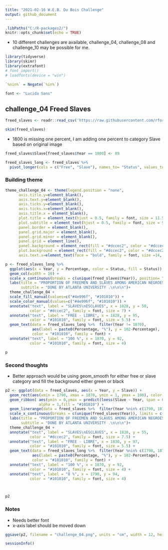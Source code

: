 ```yaml
---
title: "2021-02-16 W.E.B. Du Bois Challenge"
output: github_document
---
```


```r
.libPaths("C:/R-packages2/")
knitr::opts_chunk$set(echo = TRUE)
```

* 10 different challenges are available, challenge_04, challenge_08 and challenge_10 may be possible for me.


```r
library(tidyverse)
library(skimr)
library(extrafont)
# font_import()
# loadfonts(device = "win")

`%nin%` = Negate(`%in%`)

font <- "Lucida Sans"

```

## challenge_04 Freed Slaves

```r
freed_slaves <- readr::read_csv('https://raw.githubusercontent.com/rfordatascience/tidytuesday/master/data/2021/2021-02-16/freed_slaves.csv')

skim(freed_slaves)
```

* 1800 is missing one percent, I am adding one percent to category Slave based on original image


```r
freed_slaves$Slave[freed_slaves$Year == 1800] <- 89

freed_slaves_long <- freed_slaves %>% 
  pivot_longer(cols = c("Free", "Slave"), names_to= "Status", values_to = "Percentage")

```


### Building theme

```r
theme_challenge_04 <- theme(legend.position = "none",
      axis.title.y=element_blank(),
      axis.text.y=element_blank(),
      axis.ticks.y=element_blank(),
      axis.ticks.x=element_blank(),
      axis.title.x = element_blank(),
      plot.title = element_text(hjust = 0.5, family = font, size = 11.5),
      plot.subtitle = element_text(hjust = 0.5, family = font, size = 9),
      panel.border = element_blank(),
      panel.grid.major = element_blank(),
      panel.grid.minor = element_blank(),
      panel.grid = element_line(), 
      panel.background = element_rect(fill = "#dccec2", color = "#dccec2"),
      plot.background = element_rect(fill = "#dccec2", color = "#dccec2"),
      axis.text.x=element_text(face = "bold", family = font, size =14, color = "#101010")) 
```



```r
p <- freed_slaves_long %>% 
  ggplot(aes(x = Year, y = Percentage, color = Status, fill = Status)) +
  geom_col(width = 10) + 
  scale_x_continuous(breaks = c(unique(freed_slaves$Year)), position= "top") + 
  labs(title = "PROPORTION OF FREEMEN AND SLAVES AMONG AMERICAN NEGROES  .\n\n\nPROPORTION DES NÈGRES LIBRES ET DES ESCLAVES EN AMÉRIQUE  .\n\n", 
       subtitle = "DONE BY ATLANTA UNIVERSITY .\n\n\n")+
  theme_challenge_04 +
  scale_fill_manual(values=c("#4e996f", "#101010")) +
  scale_color_manual(values=c("#4e996f", "#101010")) +
  annotate("text", label = "SLAVES\nESCLAVES", x = 1828, y = 50, 
           color = "#dccec2", family = font, size = 7) +
  annotate("text", label = "FREE - LIBRE", x = 1828, y = 95, 
           color = "#101010", family = font, size = 5.5) +
  geom_text(data = freed_slaves_long %>%  filter(Year != 1870), 
            aes(label = paste0(Percentage, "%"), y = 102-Percentage), 
            color = "#101010", family = font) +
  annotate("text", label = "100 %", x = 1870, y = 92, 
           color = "#101010", family = font, size = 4)

p
```


### Second thoughts

* Better approach would be using geom_smooth for either free or slave category and fill the background either green or black

```r
p2 <- ggplot(data = freed_slaves, aes(x = Year, y = Slave)) +
  geom_rect(aes(xmin = 1790, xmax = 1870, ymin = 1, ymax = 100), color = "#4e996f", fill = "#4e996f") +
  geom_ribbon( aes(ymin = 0,ymax = predict(loess(Slave ~ Year, span = 0.4))),
               alpha = 1,fill = "#101010") +
  geom_linerange(data = freed_slaves %>%  filter(Year %nin% c(1790, 1870)),aes(x = Year, ymin = predict(loess(Slave ~ Year, span = 0.4)) +3, ymax = 100), color ="#101010", fill = "#101010", width = 0.1) +
  scale_x_continuous(breaks = c(unique(freed_slaves$Year)), limits = c(1790, 1870), position= "top") + 
  labs(title = "PROPORTION OF FREEMEN AND SLAVES AMONG AMERICAN NEGROES  .\n\n\nPROPORTION DES NÈGRES LIBRES ET DES ESCLAVES EN AMÉRIQUE  .\n\n", 
       subtitle = "DONE BY ATLANTA UNIVERSITY .\n\n\n")+
  theme_challenge_04 +
  annotate("text", label = "SLAVES\nESCLAVES", x = 1830, y = 55, 
           color = "#dccec2", family = font, size = 7.5) +
  annotate("text", label = "FREE - LIBRE", x = 1830, y = 97, 
           color = "#101010", family = font, size = 5.5) +
  geom_text(data = freed_slaves_long %>%  filter(Year %nin% c(1790, 1870)),
            aes(label = paste0(Percentage, "%"), y = 102-Percentage),
            color = "#101010", family = font) +
  annotate("text", label = "100 %", x = 1870, y = 92,
           color = "#101010", family = font, size = 4) +
  annotate("text", label = "8 %", x = 1790, y = 94,
           color = "#101010", family = font, size = 4) 



p2
```

### Notes
* Needs better font
* x-axis label should be moved down

```r
ggsave(p2, filename = "challenge_04.png", units = "cm", width = 12, height = 16, limitsize = F, scale = 1.4)
```

```r
sessionInfo()
```


















